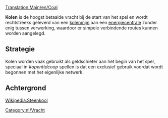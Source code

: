 [[Translation:Main/en/Coal]]
{{nl/Vracht|
name=Kolen|
image=Coal.png|
geproduceerd=[[Main/nl/Kolenmijn|Kolenmijn]]|
geaccepteerd=[[Main/nl/Energiecentrale|Energiecentrale]]
}}

'''Kolen''' is de hoogst betaalde vracht bij de start van het spel en wordt rechtstreeks geleverd van een [[Main/nl/Kolenmijn|kolenmijn]] aan een [[Main/nl/Energiecentrale|energiecentrale]] zonder enig tussen verwerking, waardoor er simpele verbindende routes kunnen worden aangelegd.



==Strategie==
Kolen worden vaak gebruikt als geldschieter aan het begin van het spel, speciaal in ''#openttdcoop'' spellen is dat een exclusief gebruik voordat wordt begonnen met het eigenlijke netwerk.

==Achtergrond==
[http://nl.wikipedia.org/wiki/Steenkool Wikipedia:Steenkool]

[[Category:nl/Vracht]]